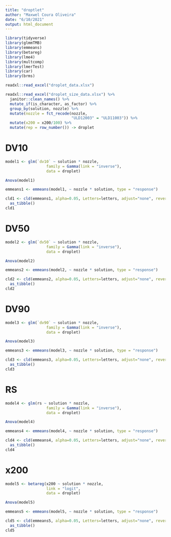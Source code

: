 ```yaml
---
title: "droptlet"
author: "Maxwel Coura Oliveira"
date: "6/10/2021"
output: html_document
---
```


```r
library(tidyverse)
library(glmmTMB)
library(emmeans)
library(betareg)
library(lme4)
library(multcomp)
library(lmerTest)
library(car)
library(brms)
```

```r
readxl::read_excel("droplet_data.xlsx")
```


```r
readxl::read_excel("droplet_size_data.xlsx") %>% 
  janitor::clean_names() %>% 
  mutate_if(is_character, as_factor) %>% 
  group_by(solution, nozzle) %>% 
  mutate(nozzle = fct_recode(nozzle, 
                             "ULD12003" = "ULD11003")) %>% 
  mutate(x200 = x200/100) %>% 
  mutate(rep = row_number()) -> droplet
```

# DV10

```r
model1 <- glm(`dv10` ~ solution * nozzle,
                  family = Gamma(link = "inverse"),
                  data = droplet)
```


```r
Anova(model1)
```


```r
emmeans1 <- emmeans(model1, ~ nozzle * solution, type = "response")
```


```r
cld1 <- cld(emmeans1, alpha=0.05, Letters=letters, adjust="none", reversed = TRUE) %>% 
  as_tibble()
cld1
```


# DV50

```r
model2 <- glm(`dv50` ~ solution * nozzle,
                  family = Gamma(link = "inverse"),
                  data = droplet)
```


```r
Anova(model2)
```


```r
emmeans2 <- emmeans(model2, ~ nozzle * solution, type = "response")
```


```r
cld2 <- cld(emmeans2, alpha=0.05, Letters=letters, adjust="none", reversed = TRUE) %>% 
  as_tibble()
cld2
```


# DV90

```r
model3 <- glm(`dv90` ~ solution * nozzle,
                  family = Gamma(link = "inverse"),
                  data = droplet)
```


```r
Anova(model3)
```


```r
emmeans3 <- emmeans(model3, ~ nozzle * solution, type = "response")
```


```r
cld3 <- cld(emmeans3, alpha=0.05, Letters=letters, adjust="none", reversed = TRUE) %>% 
  as_tibble()
cld3
```

# RS


```r
model4 <- glm(rs ~ solution * nozzle,
                  family = Gamma(link = "inverse"),
                  data = droplet)
```


```r
Anova(model4)
```


```r
emmeans4 <- emmeans(model4, ~ nozzle * solution, type = "response")
```


```r
cld4 <- cld(emmeans4, alpha=0.05, Letters=letters, adjust="none", reversed = TRUE) %>% 
  as_tibble()
cld4
```



# x200


```r
model5 <- betareg(x200 ~ solution * nozzle, 
                  link = "logit",
                  data = droplet)
```


```r
Anova(model5)
```


```r
emmeans5 <- emmeans(model5, ~ nozzle * solution, type = "response")
```


```r
cld5 <- cld(emmeans5, alpha=0.05, Letters=letters, adjust="none", reversed = TRUE) %>% 
  as_tibble() 
cld5
```





